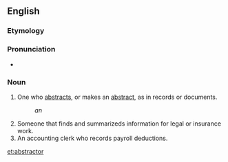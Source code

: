 ==English==

===Etymology===
{{suffix|abstract|or}}

===Pronunciation===
* {{a|US}} {{IPA|/æb.ˈstɹkæ.tɚ/}}

===Noun===
{{en-noun}}

# One who [[abstract]]s, or makes an [[abstract]], as in records or documents.
#: ''an {{w|abstractor of title}}''
# Someone that finds and summarizeds information for legal or insurance work.
# An accounting clerk who records payroll deductions.

[[et:abstractor]]